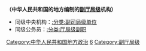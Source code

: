 '''（中华人民共和国的地方编制的[[:分类:副厅局级|副厅局级]]机构）'''
*同级中央机构：[[:分类:副司局级单位|:分类:副司局级单位]]
*同级公务员：[[:分类:厅局级副职|:分类:厅局级副职]]

[[Category:中华人民共和国地方政治|Category:中华人民共和国地方政治]]
[[Category:单位行政级别|6]]
[[Category:副厅局级|Category:副厅局级]]
